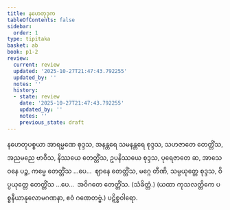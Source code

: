 ```yaml
---
title: နဟေတုဒုက
tableOfContents: false
sidebar:
  order: 1
type: tipitaka
basket: ab
book: p1-2
review:
  current: review
  updated: '2025-10-27T21:47:43.792255'
  updated_by: ''
  notes: ''
  history:
  - state: review
    date: '2025-10-27T21:47:43.792255'
    updated_by: ''
    notes: ''
    previous_state: draft
---
```



<ReviewStatus review={frontmatter.review} showDetails={true} />

<HypothesisAnnotation frontmatter={frontmatter} />

<DynamicBreadcrumb />

<Division number="46" book="p1-2" e="ch" v="37" p="29">

<Paragraph number="197" book="p1-2">
နဟေတုပစ္စယာ အာရမ္မဏေ စုဒ္ဒသ, အနန္တရေ သမနန္တရေ စုဒ္ဒသ, သဟဇာတေ တေတ္တိံသ, အညမညေ ဗာဝီသ, နိဿယေ တေတ္တိံသ, ဥပနိဿယေ စုဒ္ဒသ, ပုရေဇာတေ ဆ, အာသေဝနေ ပဉ္စ, ကမ္မေ တေတ္တိံသ …ပေ…  ဈာနေ တေတ္တိံသ, မဂ္ဂေ တီဏိ, သမ္ပယုတ္တေ စုဒ္ဒသ, ဝိပ္ပယုတ္တေ တေတ္တိံသ …ပေ…  အဝိဂတေ တေတ္တိံသ. (သံခိတ္တံ.)
</Paragraph>

<Paragraph number="198" book="p1-2">
(ယထာ ကုသလတ္တိကေ ပစ္စနီယာနုလောမဂဏနာ, ဧဝံ ဂဏေတဗ္ဗံ.)

</Paragraph>
</Division>

<Paragraph number="199" type="center" book="p1-2">
ပဋိစ္စဝါရော.
</Paragraph>
